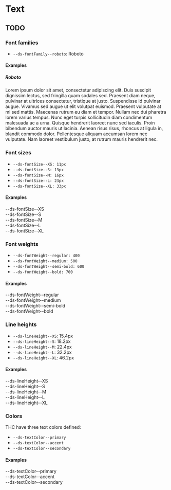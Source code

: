 
<Meta title="Design System/Quarks/Text" />

# Text

## TODO

### Font families

-   `--ds-fontFamily--roboto`: Roboto

#### Examples

<Canvas>
    <Story name="--ds-fontFamily--roboto">
        <h5>Roboto</h5>
        <div style={{ fontFamily: "var(--ds-fontFamily--roboto)" }}>
            Lorem ipsum dolor sit amet, consectetur adipiscing elit. Duis suscipit dignissim lectus, sed fringilla quam
            sodales sed. Praesent diam neque, pulvinar at ultrices consectetur, tristique at justo. Suspendisse id
            pulvinar augue. Vivamus sed augue ut elit volutpat euismod. Praesent vulputate at mi sed mattis. Maecenas
            rutrum eu diam et tempor. Nullam nec dui pharetra lorem varius tempus. Nunc eget turpis sollicitudin diam
            condimentum malesuada ac a urna. Quisque hendrerit laoreet nunc sed iaculis. Proin bibendum auctor mauris ut
            lacinia. Aenean risus risus, rhoncus at ligula in, blandit commodo dolor. Pellentesque aliquam accumsan
            lorem nec vulputate. Nam laoreet vestibulum justo, at rutrum mauris hendrerit nec.
        </div>
    </Story>
</Canvas>

### Font sizes

-   `--ds-fontSize--XS: 11px`
-   `--ds-fontSize--S: 13px`
-   `--ds-fontSize--M: 16px`
-   `--ds-fontSize--L: 23px`
-   `--ds-fontSize--XL: 33px`

#### Examples

<Canvas>
    <Story name="--ds-fontSize--XS">
        <div style={{ fontSize: "var(--ds-fontSize--XS)" }}>--ds-fontSize--XS</div>
    </Story>
    <Story name="--ds-fontSize--S">
        <div style={{ fontSize: "var(--ds-fontSize--S)" }}>--ds-fontSize--S</div>
    </Story>
    <Story name="--ds-fontSize--M">
        <div style={{ fontSize: "var(--ds-fontSize--M)" }}>--ds-fontSize--M</div>
    </Story>
    <Story name="--ds-fontSize--L">
        <div style={{ fontSize: "var(--ds-fontSize--L)" }}>--ds-fontSize--L</div>
    </Story>
    <Story name="--ds-fontSize--XL">
        <div style={{ fontSize: "var(--ds-fontSize--XL)" }}>--ds-fontSize--XL</div>
    </Story>
</Canvas>

### Font weights

-   `--ds-fontWeight--regular: 400`
-   `--ds-fontWeight--medium: 500`
-   `--ds-fontWeight--semi-bold: 600`
-   `--ds-fontWeight--bold: 700`

#### Examples

<Canvas>
    <Story name="--ds-fontWeight--regular">
        <div style={{ fontWeight: "--ds-fontWeight--regular" }}>--ds-fontWeight--regular</div>
    </Story>
    <Story name="--ds-fontWeight--medium">
        <div style={{ fontWeight: "--ds-fontWeight--medium" }}>--ds-fontWeight--medium</div>
    </Story>
    <Story name="--ds-fontWeight--semi-bold">
        <div style={{ fontWeight: "--ds-fontWeight--semi-bold" }}>--ds-fontWeight--semi-bold</div>
    </Story>
    <Story name="--ds-fontWeight--bold">
        <div style={{ fontWeight: "var(--ds-fontWeight--bold)" }}>--ds-fontWeight--bold</div>
    </Story>
</Canvas>

### Line heights

-   `--ds-lineHeight--XS`: 15.4px
-   `--ds-lineHeight--S`: 18.2px
-   `--ds-lineHeight--M`: 22.4px
-   `--ds-lineHeight--L`: 32.2px
-   `--ds-lineHeight--XL`: 46.2px

#### Examples

<Canvas>
    <Story name="--ds-lineHeight--XS">
        <div style={{ lineHeight: "var(--ds-lineHeight--XS)", border: "var(--ds-borderSolid--S)" }}>
            --ds-lineHeight--XS
        </div>
    </Story>
    <Story name="--ds-lineHeight--S">
        <div style={{ lineHeight: "var(--ds-lineHeight--S)", border: "var(--ds-borderSolid--S)" }}>
            --ds-lineHeight--S
        </div>
    </Story>
    <Story name="--ds-lineHeight--M">
        <div style={{ lineHeight: "var(--ds-lineHeight--M)", border: "var(--ds-borderSolid--S)" }}>
            --ds-lineHeight--M
        </div>
    </Story>
    <Story name="--ds-lineHeight--L">
        <div style={{ lineHeight: "var(--ds-lineHeight--L)", border: "var(--ds-borderSolid--S)" }}>
            --ds-lineHeight--L
        </div>
    </Story>
    <Story name="--ds-lineHeight--XL">
        <div style={{ lineHeight: "var(--ds-lineHeight--XL)", border: "var(--ds-borderSolid--S)" }}>
            --ds-lineHeight--XL
        </div>
    </Story>
</Canvas>

### Colors

THC have three text colors defined:

-   `--ds-textColor--primary`
-   `--ds-textColor--accent`
-   `--ds-textColor--secondary`

#### Examples

<Canvas>
    <Story name="--ds-textColor--primary">
        <div style={{ color: "var(--ds-textColor--primary)" }}>--ds-textColor--primary</div>
    </Story>
    <Story name="--ds-textColor--accent">
        <div style={{ color: "var(--ds-textColor--accent)" }}>--ds-textColor--accent</div>
    </Story>
    <Story name="--ds-textColor--secondary">
        <div style={{ color: "var(--ds-textColor--secondary)" }}>--ds-textColor--secondary</div>
    </Story>
</Canvas>

